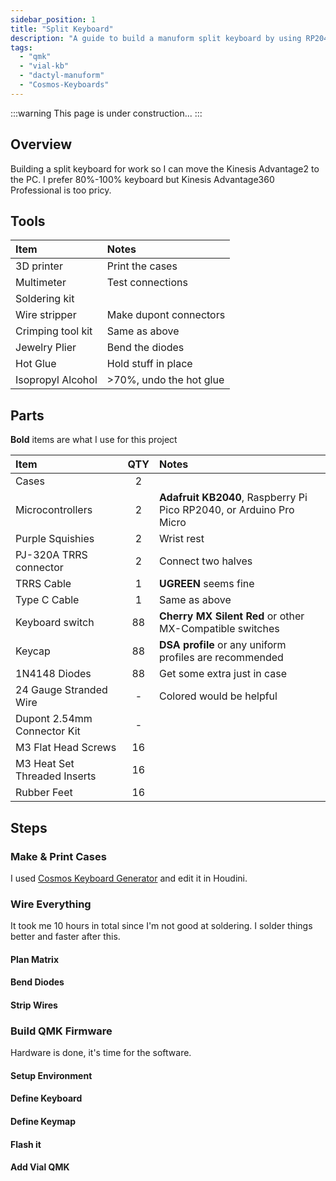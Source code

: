 ```yaml
---
sidebar_position: 1
title: "Split Keyboard"
description: "A guide to build a manuform split keyboard by using RP2040 microcontroller and QMK firmware."
tags:
  - "qmk"
  - "vial-kb"
  - "dactyl-manuform"
  - "Cosmos-Keyboards"
---
```


:::warning
This page is under construction...
:::

## Overview

Building a split keyboard for work so I can move the Kinesis Advantage2 to the PC. I prefer 80%-100% keyboard but Kinesis Advantage360 Professional is too pricy.

## Tools

| Item | Notes |
| :- | :- |
| 3D printer | Print the cases |
| Multimeter | Test connections |
| Soldering kit |  |
| Wire stripper | Make dupont connectors |
| Crimping tool kit | Same as above |
| Jewelry Plier | Bend the diodes |
| Hot Glue | Hold stuff in place |
| Isopropyl Alcohol | >70%, undo the hot glue |

## Parts

**Bold** items are what I use for this project

| Item | QTY | Notes |
| :- | :-: | :- |
| Cases | 2 |  |
| Microcontrollers | 2 | **Adafruit KB2040**, Raspberry Pi Pico RP2040, or Arduino Pro Micro |
| Purple Squishies | 2 | Wrist rest |
| PJ-320A TRRS connector | 2 | Connect two halves |
| TRRS Cable  | 1 | **UGREEN** seems fine |
| Type C Cable | 1 | Same as above |
| Keyboard switch | 88 | **Cherry MX Silent Red** or other MX-Compatible switches |
| Keycap | 88 | **DSA profile** or any uniform profiles are recommended |
| 1N4148 Diodes | 88 | Get some extra just in case | 
| 24 Gauge Stranded Wire | - | Colored would be helpful |
| Dupont 2.54mm Connector Kit | - |  |
| M3 Flat Head Screws | 16 |  |
| M3 Heat Set Threaded Inserts | 16 |  |
| Rubber Feet | 16 |  |

## Steps

### Make & Print Cases

I used [Cosmos Keyboard Generator](https://ryanis.cool/cosmos/beta#cf) and edit it in Houdini.

### Wire Everything

It took me 10 hours in total since I'm not good at soldering. I solder things better and faster after this.

#### Plan Matrix

#### Bend Diodes

#### Strip Wires

### Build QMK Firmware

Hardware is done, it's time for the software.

#### Setup Environment

#### Define Keyboard

#### Define Keymap

#### Flash it

#### Add Vial QMK